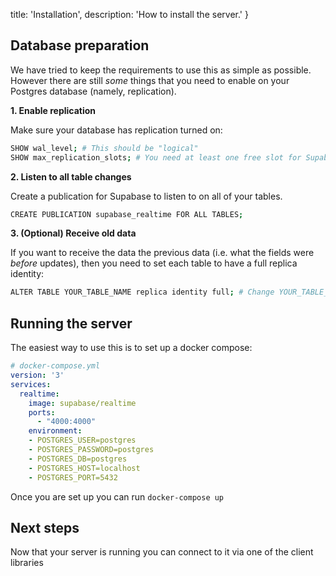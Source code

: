   title: 'Installation',
  description: 'How to install the server.'
}


## Database preparation

We have tried to keep the requirements to use this as simple as possible. However there are still *some* things that you need to enable on your Postgres database (namely, replication).

**1. Enable replication**

Make sure your database has replication turned on:

```sh
SHOW wal_level; # This should be "logical"
SHOW max_replication_slots; # You need at least one free slot for Supabase
```

**2. Listen to all table changes**

Create a publication for Supabase to listen to on all of your tables.

```sh
CREATE PUBLICATION supabase_realtime FOR ALL TABLES;
```


**3. (Optional) Receive old data**

If you want to receive the data the previous data (i.e. what the fields were *before* updates), then you need to set each table to have a full replica identity:

```sh
ALTER TABLE YOUR_TABLE_NAME replica identity full; # Change YOUR_TABLE_NAME
```


## Running the server

The easiest way to use this is to set up a docker compose:

```yml
# docker-compose.yml
version: '3'
services:
  realtime:
    image: supabase/realtime
    ports:
      - "4000:4000"
    environment:
    - POSTGRES_USER=postgres
    - POSTGRES_PASSWORD=postgres
    - POSTGRES_DB=postgres
    - POSTGRES_HOST=localhost
    - POSTGRES_PORT=5432
```

Once you are set up you can run `docker-compose up`


## Next steps

Now that your server is running you can connect to it via one of the client libraries